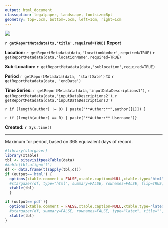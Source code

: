 ```yaml
---
output: html_document
classoption: legalpaper, landscape, fontsize=8pt
geometry: top=.5cm, bottom=.5cm, left=1cm, right=1cm
---
```


![](http://www.usgs.gov/newsroom/images/2015-04-07/usgs_logo.png)


**`r getReportMetadata(ts,'title',required=TRUE)` Report**

**Location:**  `r getReportMetadata(data,'locationNumber',required=TRUE)` `r getReportMetadata(data,'locationName',required=TRUE)`

**Sub-Location:** `r getReportMetadata(data,'sublocation',required=TRUE)`
   
**Period** `r getReportMetadata(data, 'startDate')` to `r getReportMetadata(data, 'endDate')`

**Time Series:** `r getReportMetadata(data,'inputDataDescriptions1')`, `r getReportMetadata(data,'inputDataDescriptions2')`, `r getReportMetadata(data,'inputDataDescriptions3')`

`r if (length(author) != 0) { paste("**Author:**",author[[1]]) }`

`r if (length(author) == 0) { paste("**Author:** Username")}`

**Created:**  `r Sys.time()`

***
   
Maximum for period, based on 365 equivalent days of record. 
   
```r
#library(stargazer)
library(xtable)
tbl <- sitevisitpeakTable(data)
#kable(tbl,align='l')
df <- data.frame(t(sapply(tbl,c))) 
if (output=='html') {
  options(xtable.comment = FALSE,xtable.caption=NULL,xtable.type="html",xtable.include.rownames=FALSE)
  #stargazer(df, type="html", summary=FALSE, rownames=FALSE, flip=TRUE, header=FALSE) 
  xtable(tbl)
  } 

if (output=='pdf'){
  options(xtable.comment = FALSE,xtable.caption=NULL,xtable.type="latex",xtable.include.rownames=FALSE)
  #stargazer(df, summary=FALSE, rownames=FALSE, type="latex", title="", header=FALSE, flip=TRUE)
  xtable(tbl)
}
```

